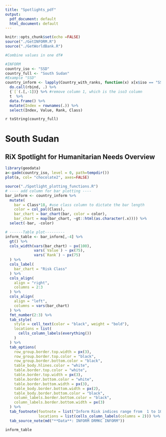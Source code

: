 ```yaml
---
title: "Spotlights_pdf"
output:
  pdf_document: default
  html_document: default
---
```



```r
knitr::opts_chunk$set(echo =FALSE)
source("./GetINFORM.R")
source("./GetWorldBank.R")

#Combine values in one df#

#INFORM
country_iso <- "SSD"
country_full <- "South Sudan"
#Example "SSD"
country_inform <- lapply(Country_with_ranks, function(x) x[x$iso == "SSD",]) %>% #remove the iso column 
  do.call(rbind, .) %>%
  {`[`(.[,-1])} %>% #remove column 1, which is the iso3 column
  t  %>%
  data.frame() %>%
  mutate(Index = rownames(.)) %>%
  select(Index, Value, Rank, Class)

```

`r toString(country_full)`

# South Sudan
## RiX Spotlight for Humanitarian Needs Overview


```r
library(geodata)
a<-gadm(country_iso, level = 0, path=tempdir())
plot(a, col= "chocolate2", axes=FALSE)

```


```r
source("./Spotlight_plotting_functions.R")
# ---- add column for bar plotting ----
bar_inform <- country_inform %>% 
  mutate(
    bar = Class*18, #use class column to dictate the bar length
    color = col_pal(Class),
    bar_chart = bar_chart(bar, color = color),
    bar_chart = map(bar_chart, ~gt::html(as.character(.x)))) %>% 
  select(-bar, -color)

# ------Table plot---------
inform_table <- bar_inform[,-4] %>% 
  gt() %>% 
  cols_width(vars(bar_chart) ~ px(100),
             vars(`Value`) ~ px(75),
             vars(`Rank`) ~ px(75)
  ) %>% 
  cols_label(
    bar_chart = "Risk Class"
  ) %>%
  cols_align(
    align = "right",
    columns = 2:3
  ) %>% 
  cols_align(
    align = "left",
    columns = vars(bar_chart)
  ) %>% 
  fmt_number(2:3) %>% 
  tab_style(
    style = cell_text(color = "black", weight = "bold"),
    locations = list(
      cells_column_labels(everything())
    )
  ) %>%  
  tab_options(
    row_group.border.top.width = px(3),
    row_group.border.top.color = "black",
    row_group.border.bottom.color = "black",
    table_body.hlines.color = "white",
    table.border.top.color = "white",
    table.border.top.width = px(3),
    table.border.bottom.color = "white",
    table.border.bottom.width = px(3),
    table_body.border.bottom.width = px(2),
    table_body.border.bottom.color = "black",
    column_labels.border.bottom.color = "black",
    column_labels.border.bottom.width = px(3)
  ) %>% 
  tab_footnote(footnote = list("Inform Risk indices range from  1 to 10"),
               locations = list(cells_column_labels(columns = 2))) %>% 
  tab_source_note(md("**Data**: INFORM DRMKC INFORM"))

inform_table





```

